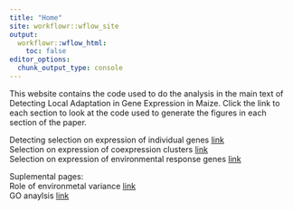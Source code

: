 ```yaml
---
title: "Home"
site: workflowr::wflow_site
output:
  workflowr::wflow_html:
    toc: false
editor_options:
  chunk_output_type: console
---
```


This website contains the code used to do the analysis in the main text of Detecting Local Adaptation in Gene Expression in Maize. Click the link to each section to look at the code used to generate the figures in each section of the paper.   

Detecting selection on expression of individual genes [link](Identifying_quaint.html)  
Selection on expression of coexpression clusters [link](Selection_on_expression_of_coexpreession_clusters.html)  
Selection on expression of environmental response genes [link](Selection_on_Expression_of_Env_Rsponse_Genes.html)  

Suplemental pages:  
Role of environmetal variance [link](Environmental_variance.html)  
GO anaylsis [link](GO_analysis.html)  



